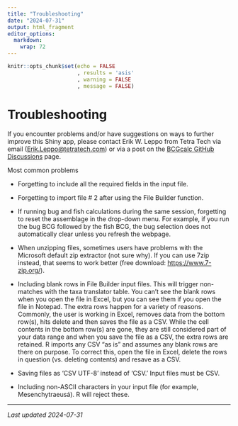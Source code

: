 ```yaml
---
title: "Troubleshooting"
date: "2024-07-31"
output: html_fragment
editor_options: 
  markdown: 
    wrap: 72
---
```


```r
knitr::opts_chunk$set(echo = FALSE
                      , results = 'asis'
                      , warning = FALSE
                      , message = FALSE)
```

# Troubleshooting

If you encounter problems and/or have suggestions on ways to further
improve this Shiny app, please contact Erik W. Leppo from Tetra Tech via
email ([Erik.Leppo\@tetratech.com](mailto:Erik.Leppo@tetratech.com)) or
via a post on the
`<a href="https://github.com/leppott/`{=html}BCGcalc/discussions`" target="_blank">`{=html}BCGcalc
GitHub Discussions</a> page.

Most common problems

-   Forgetting to include all the required fields in the input file.

-   Forgetting to import file \# 2 after using the File Builder
    function.

-   If running bug and fish calculations during the same session,
    forgetting to reset the assemblage in the drop-down menu. For
    example, if you run the bug BCG followed by the fish BCG, the bug
    selection does not automatically clear unless you refresh the
    webpage.

-   When unzipping files, sometimes users have problems with the
    Microsoft default zip extractor (not sure why). If you can use 7zip
    instead, that seems to work better (free download:
    <https://www.7-zip.org/>).

-   Including blank rows in File Builder input files. This will trigger
    non-matches with the taxa translator table. You can’t see the blank
    rows when you open the file in Excel, but you can see them if you
    open the file in Notepad. The extra rows happen for a variety of
    reasons. Commonly, the user is working in Excel, removes data from
    the bottom row(s), hits delete and then saves the file as a CSV.
    While the cell contents in the bottom row(s) are gone, they are
    still considered part of your data range and when you save the file
    as a CSV, the extra rows are retained. R imports any CSV "as is" and
    assumes any blank rows are there on purpose. To correct this, open
    the file in Excel, delete the rows in question (vs. deleting
    contents) and resave as a CSV.

-   Saving files as ‘CSV UTF-8’ instead of ‘CSV.’ Input files must be
    CSV.

-   Including non-ASCII characters in your input file (for example,
    Mesenchytraeusá). R will reject these.

------------------------------------------------------------------------

*Last updated 2024-07-31*
